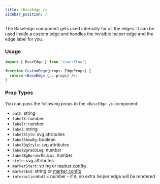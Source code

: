 ```yaml
---
title: <BaseEdge />
sidebar_position: 7
---
```


The BaseEdge component gets used internally for all the edges. It can be used inside a custom edge and handles the invisible helper edge and the edge label for you.

### Usage

```jsx
import { BaseEdge } from 'reactflow';

function CustomEdge(props: EdgeProps) {
  return <BaseEdge {...props} />;
}
```

### Prop Types

You can pass the following props to the `<BaseEdge />` component:

- `path`: string
- `labelX`: number
- `labelY`: number
- `label`: string
- `labelStyle`: svg attributes
- `labelShowBg`: boolean
- `labelBgStyle`: svg attributes
- `labelBgPadding`: number
- `labelBgBorderRadius`: number
- `style`: svg attributes
- `markerStart`: string or [marker config](#markerstart--markerend-options)
- `markerEnd`: string or [marker config](#markerstart--markerend-options)
- `interactionWidth`: number - if `0`, no extra helper edge will be rendered
